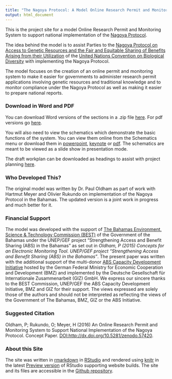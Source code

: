 ```yaml
---
title: "The Nagoya Protocol: A Model Online Research Permit and Monitoring System"
output: html_document
---
```

This is the project site for a model Online Research Permit and Monitoring System to support national implementation of the [Nagoya Protocol](https://www.cbd.int/abs/about/). 

The idea behind the model is to assist Parties to the [Nagoya Protocol on Access to Genetic Resources and the Fair and Equitable Sharing of Benefits Arising from their Utilization](https://www.cbd.int/abs/about/) of the [United Nations Convention on Biological Diversity](https://www.cbd.int) with implementing the Nagoya Protocol. 

The model focuses on the creation of an online permit and monitoring system to make it easier for governments to administer research permit applications involving genetic resources and traditional knowledge and to monitor compliance under the Nagoya Protocol as well as making it easier to prepare national reports. 

### Download in Word and PDF

You can download Word versions of the sections in a .zip file [here](https://github.com/poldham/abs_permits/blob/gh-pages/sections/word.zip?raw=true). For pdf versions go [here](https://github.com/poldham/abs_permits/blob/gh-pages/sections/pdf.zip?raw=true).

You will also need to view the schematics which demonstrate the basic functions of the system. You can view them online from the Schematics menu or download them in [powerpoint](https://github.com/poldham/abs_permits/blob/master/presentations/schematics.pptx?raw=true), [keynote](https://github.com/poldham/abs_permits/blob/master/presentations/schematics.key?raw=true) or [pdf](https://github.com/poldham/abs_permits/blob/master/presentations/schematics.pdf). The schematics are meant to be viewed as a slide show in presentation mode.

The draft workplan can be downloaded as headings to assist with project planning [here](https://github.com/poldham/abs_permits/blob/gh-pages/annex/draft_workplan.zip?raw=true).

### Who Developed This? 

The original model was written by Dr. Paul Oldham as part of work with Hartmut Meyer and Olivier Rukundo on implementation of the Nagoya Protocol in the Bahamas. The updated version is a joint work in progress and much better for it.

### Financial Support

The model was developed with the support of [The Bahamas Environment, Science & Technology Commission (BEST)](http://www.best.gov.bs) of the Government of the Bahamas under the UNEP/GEF project “Strengthening Access and Benefit Sharing (ABS) in the Bahamas" as set out in *Oldham, P (2015) Concepts for an Electronic Monitoring Tool. UNEP/GEF project “Strengthening Access and Benefit Sharing (ABS) in the Bahamas”*. The present paper was written with the additional support of the multi-donor [ABS Capacity Development Initiative](http://www.abs-initiative.info) hosted by the German Federal Ministry for Economic Cooperation and Development (BMZ) and implemented by the Deutsche Gesellschaft für Internationale Zusammenarbeit (GIZ) GmbH. We express our sincere thanks to the BEST Commission, UNEP/GEF the ABS Capacity Development Initiative, BMZ and GIZ for their support. The views expressed are solely those of the authors and should not be interpreted as reflecting the views of the Government of The Bahamas, BMZ, GIZ or the ABS Initiative.  

### Suggested Citation

Oldham, P; Rukundo, O; Meyer, H (2016) An Online Research Permit and Monitoring System to Support National Implementation of the Nagoya Protocol. Concept Paper. [DOI:http://dx.doi.org/10.5281/zenodo.57420](http://dx.doi.org/10.5281/zenodo.57420).

### About this Site

The site was written in [rmarkdown](http://rmarkdown.rstudio.com) in [RStudio](https://www.rstudio.com) and rendered using [knitr](http://yihui.name/knitr/) in the latest [Preview version](https://www.rstudio.com/products/rstudio/download/preview/) of RStudio supporting website builds. The site and its files are accessible in the [Github repository](https://github.com/poldham/abs_permits/tree/gh-pages).
